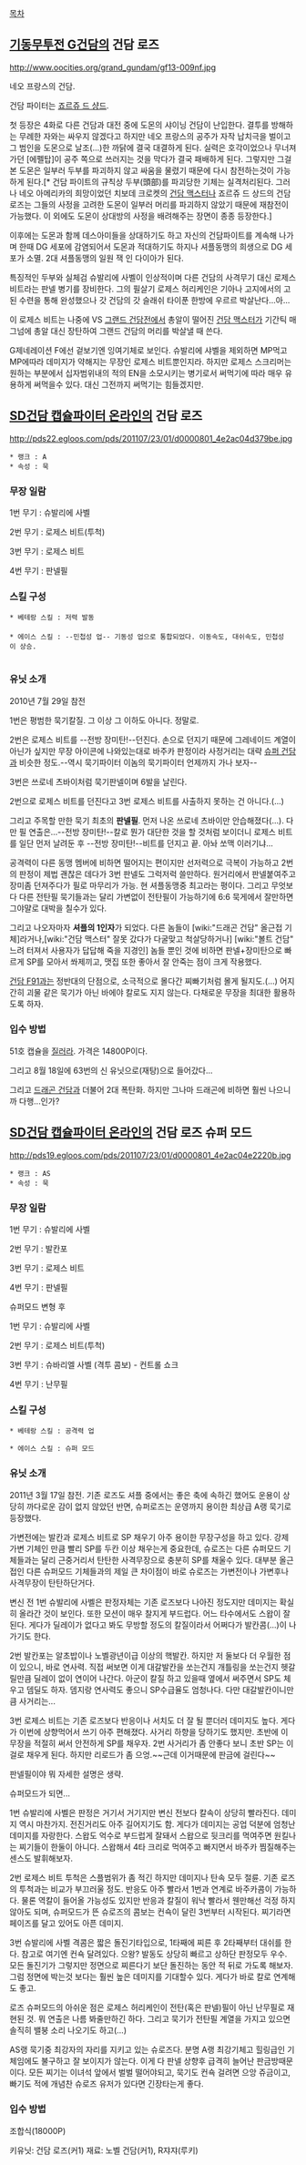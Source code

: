 [[목차]]
== [[기동무투전 G건담]]의 건담 로즈 ==

http://www.oocities.org/grand_gundam/gf13-009nf.jpg

네오 프랑스의 건담. 

건담 파이터는 [[죠르쥬 드 샹드]]. 

첫 등장은 4화로 다른 건담과 대전 중에 도몬의 샤이닝 건담이 난입한다. 결투를 방해하는 무례한 자와는 싸우지 않겠다고 하지만 네오 프랑스의 공주가 자작 납치극을 벌이고 그 범인을 도몬으로 날조(...)한 까닭에 결국 대결하게 된다. 실력은 호각이었으나 무너져가던 [에펠탑]이 공주 쪽으로 쓰러지는 것을 막다가 결국 패배하게 된다. 그렇지만 그걸 본 도몬은 일부러 두부를 파괴하지 않고 싸움을 물렸기 때문에 다시 참전하는것이 가능하게 된다.[* 건담 파이트의 규칙상 두부(頭部)를 파괴당한 기체는 실격처리된다. 그러나 네오 아메리카의 희망이었던 치보데 크로켓의 [[건담 맥스터]]나 죠르쥬 드 상드의 건담 로즈는 그들의 사정을 고려한 도몬이 일부러 머리를 파괴하지 않았기 때문에 재참전이 가능했다. 이 외에도 도몬이 상대방의 사정을 배려해주는 장면이 종종 등장한다.]

이후에는 도몬과 함께 데스아미들을 상대하기도 하고 자신의 건담파이트를 계속해 나가며 한때 DG 세포에 감염되어서 도몬과 적대하기도 하지나 셔플동맹의 희생으로 DG 세포가 소멸. 2대 셔플동맹의 일원 잭 인 다이아가 된다.

특징적인 두부와 실체검 슈발리에 사벨이 인상적이며 다른 건담의 사격무기 대신 로제스 비트라는 판넬 병기를 장비한다. 그의 필살기 로제스 허리케인은 기아나 고지에서의 고된 수련을 통해 완성했으나 갓 건담의 갓 슬래쉬 타이푼 한방에 우르르 박살난다...아...

이 로제스 비트는 나중에 VS [[그랜드 건담]]전에서 총알이 떨어진 [[건담 맥스터]]가 기간틱 매그넘에 총알 대신 장탄하여 그랜드 건담의 머리를 박살낼 때 쓴다.

G제네레이션 F에선 겉보기엔 잉여기체로 보인다.
슈발리에 샤벨을 제외하면 MP먹고 MP에따라 데미지가 약해지는 무장인 로제스 비트뿐인지라. 하지만 로제스 스크리머는 원하는 부분에서 십자범위내의 적의 EN을 소모시키는 병기로서 써먹기에 따라 매우 유용하게 써먹을수 있다. 대신 그전까지 써먹기는 힘들겠지만.

== [[SD건담 캡슐파이터 온라인]]의 건담 로즈 ==
http://pds22.egloos.com/pds/201107/23/01/d0000801_4e2ac04d379be.jpg

 * 랭크 : A
 * 속성 : 묵
=== 무장 일람 ===
1번 무기 : 슈발리에 사벨

2번 무기 : 로제스 비트(투척)

3번 무기 : 로제스 비트

4번 무기 : 판넬필

=== 스킬 구성 ===
 * 베테랑 스킬 : 저력 발동
 
 * 에이스 스킬 : --민첩성 업-- 기동성 업으로 통합되었다. 이동속도, 대쉬속도, 민첩성이 상승.
   
=== 유닛 소개 ===
2010년 7월 29일 참전 

1번은 평범한 묵기칼질. 그 이상 그 이하도 아니다. 정말로.

2번은 로제스 비트를 --전방 장미탄!--던진다. 손으로 던지기 때문에 그레네이드 계열이 아닌가 싶지만 무장 아이콘에 나와있는대로 바주카 판정이라 사정거리는 대략 [[슈퍼 건담]]과 비슷한 정도.--역시 묵기파이터 이놈의 묵기파이터 언제까지 가나 보자--

3번은 쓰로네 츠바이처럼 묵기판넬이며 6발을 날린다.

2번으로 로제스 비트를 던진다고 3번 로제스 비트를 사출하지 못하는 건 아니다.(...)

그리고 주목할 만한 묵기 최초의 '''판넬필'''. 먼저 나온 쓰로네 츠바이만 안습해졌다(...). 다만 필 연출은...--전방 장미탄!--칼로 뭔가 대단한 것을 할 것처럼 보이더니 로제스 비트를 일단 먼저 날려둔 후 --전방 장미탄!--비트를 던지고 끝. 아놔 쏘맥 이러기냐...

공격력이 다른 동맹 멤버에 비하면 떨어지는 편이지만 선저력으로 극복이 가능하고 2번의 판정이 제법 괜찮은 데다가 3번 판넬도 그럭저럭 쓸만하다. 원거리에서 판넬붙여주고 장미좀 던져주다가 필로 마무리가 가능. 현 셔플동맹중 최고라는 평이다. 그리고 무엇보다 다른 전탄필 묵기들과는 달리 가변없이 전탄필이 가능하기에 6:6 묵게에서 잘만하면 그야먈로 대박을 칠수가 있다. 

그리고 나오자마자 '''셔플의 1인자'''가 되었다. 다른 놈들이 [wiki:"드래곤 건담" 올근접 기체]라거나,[wiki:"건담 맥스터" 잘못 갔다가 다굴맞고 척살당하거나] [wiki:"볼트 건담" 느려 터져서 사용자가 답답해 죽을 지경인] 놈들 뿐인 것에 비하면 판넬+장미탄으로 빠르게 SP를 모아서 쏴제끼고, 맷집 또한 좋아서 잘 안죽는 점이 크게 작용했다.

[[건담 F91]]과는 정반대의 단점으로, 소극적으로 몰다간 찌빠기처럼 몰게 될지도.(...) 어지간히 괴물 같은 묵기가 아닌 바에야 칼로도 지지 않는다. 다채로운 무장을 최대한 활용하도록 하자.

=== 입수 방법 ===
51호 캡슐을 [[질러라]].
가격은 14800P이다.

그리고 8월 18일에 63번의 신 유닛으로(재탕)으로 들어갔다...

그리고 [[드래곤 건담]]과 더불어 2대 폭탄화. 하지만 그나마 드래곤에 비하면 훨씬 나으니까 다행...인가?

== [[SD건담 캡슐파이터 온라인]]의 건담 로즈 슈퍼 모드 ==
http://pds19.egloos.com/pds/201107/23/01/d0000801_4e2ac04e2220b.jpg

 * 랭크 : AS 
 * 속성 : 묵
=== 무장 일람 ===
1번 무기 : 슈발리에 사벨

2번 무기 : 발칸포

3번 무기 : 로제스 비트

4번 무기 : 판넬필

슈퍼모드 변형 후

1번 무기 : 슈발리에 사벨

2번 무기 : 로제스 비트(투척)

3번 무기 : 슈바리엘 사벨 (격투 콤보) - 컨트롤 쇼크

4번 무기 : 난무필

=== 스킬 구성 ===
 * 베테랑 스킬 : 공격력 업 

 * 에이스 스킬 : 슈퍼 모드   

=== 유닛 소개 ===
2011년 3월 17일 참전. 기존 로즈도 셔플 중에서는 좋은 축에 속하긴 했어도 운용이 상당히 까다로운 감이 없지 않았던 반면, 슈퍼로즈는 운영까지 용이한 최상급 A랭 묵기로 등장했다.

가변전에는 발칸과 로제스 비트로 SP 채우기 아주 용이한 무장구성을 하고 있다. 강제 가변 기체인 만큼 빨리 SP를 두칸 이상 채우는게 중요한데, 슈로즈는 다른 슈퍼모드 기체들과는 달리 근중거리서 탄탄한 사격무장으로 충분히 SP를 채울수 있다. 대부분 올근접인 다른 슈퍼모드 기체들과의 제일 큰 차이점이 바로 슈로즈는 가변전이나 가변후나 사격무장이 탄탄하단거다.

변신 전 1번 슈발리에 사벨은 판정자체는 기존 로즈보다 나아진 정도지만 데미지는 확실히 올라간 것이 보인다. 또한 모션이 매우 찰지게 부드럽다. 어느 타수에서도 스왑이 잘된다. 게다가 딜레이가 없다고 봐도 무방할 정도의 칼질이라서 어쩌다가 발칸콤(...)이 나가기도 한다.

2번 발칸포는 알초밥이나 노벨광년이급 이상의 핵발칸. 하지만 저 둘보다 더 우월한 점이 있으니, 바로 연사력. 직접 써보면 이게 대갈발칸을 쏘는건지 개틀링을 쏘는건지 헷갈릴만큼 딜레이 없이 연이어 나간다. 아군이 칼질 하고 있을때 옆에서 써주면서 SP도 체우고 뎀딜도 하자. 뎀지랑 연사력도 좋으니 SP수급율도 엄청나다. 다만 대갈발칸이니만큼 사거리는...

3번 로제스 비트는 기존 로즈보다 반응이나 서치도 더 잘 될 뿐더러 데미지도 높다. 게다가 이번에 상향먹어서 쓰기 아주 편해졌다. 사거리 하향을 당하기도 했지만. 초반에 이 무장을 적절히 써서 안전하게 SP를 채우자. 2번 사거리가 좀 안좋다 보니 초반 SP는 이걸로 채우게 된다. 하지만 리로드가 좀 으엉.~~근데 이거때문에 판금에 걸린다~~

판넬필이야 뭐 자세한 설명은 생략.

슈퍼모드가 되면...

1번 슈발리에 사벨은 판정은 거기서 거기지만 변신 전보다 칼속이 상당히 빨라진다. 데미지 역시 마찬가지. 전진거리도 아주 길어지기도 함. 게다가 데미지는 공업 덕분에 엄청난 데미지를 자랑한다. 스왑도 억수로 부드럽게 잘돼서 스왑으로 뒷크리를 먹여주면 원킬나는 찌기들이 한둘이 아니다. 스왑해서 4타 크리로 먹여주고 빠지면서 바주카 찜질해주는 센스도 발휘해보자.

2번 로제스 비트 투척은 스플범위가 좀 적긴 하지만 데미지나 탄속 모두 절륜. 기존 로즈의 투척과는 비교가 부끄러울 정도. 반응도 아주 빨라서 1번과 연계로 바주카콤이 가능하다. 물론 역칼이 들어올 가능성도 있지만 반응과 칼질이 워낙 빨라서 웬만해선 걱정 하지 않아도 되며, 슈퍼모드가 뜬 슈로즈의 콤보는 컨쇽이 달린 3번부터 시작된다. 찌기라면 페이즈를 달고 있어도 아픈 데미지.

3번 슈발리에 사벨 격콤은 짧은 돌진기타입으로, 1타째에 찌른 후 2타째부터 대쉬를 한다. 참고로 여기엔 컨쇽 달려있다. 으왕? 발동도 상당히 빠르고 상하단 판정모두 우수. 모든 돌진기가 그렇지만 정면으로 찌른다기 보단 돌진하는 동안 적 뒤로 가도록 해보자. 그럼 정면에 박는것 보다는 훨씬 높은 데미지를 기대할수 있다. 게다가 바로 칼로 연계해도 좋고.

로즈 슈퍼모드의 아쉬운 점은 로제스 허리케인이 전탄(혹은 판넬)필이 아닌 난무필로 재현된 것. 뭐 연출은 나름 봐줄만하긴 하다. 그리고 묵기가 전탄필 계열을 가지고 있으면 솔직히 밸붕 소리 나오기도 하고(...)

AS랭 묵기중 최강자의 자리를 지키고 있는 슈로즈다. 분명 A랭 최강기체고 힐링급인 기체임에도 불구하고 잘 보이지가 않는다. 이게 다 판넬 상향후 급격히 늘어난 판금방때문이다. 모든 찌기는 이녀석 앞에서 벌벌 떨어야되고, 묵기도 컨쇽 걸려면 으앙 쥬금이고, 빠기도 적에 개념찬 슈로즈 유저가 있다면 긴장타는게 좋다. 

=== 입수 방법 ===
조합식(18000P)

키유닛: 건담 로즈(커1)
재료: 노벨 건담(커1), R쟈쟈(루키)
